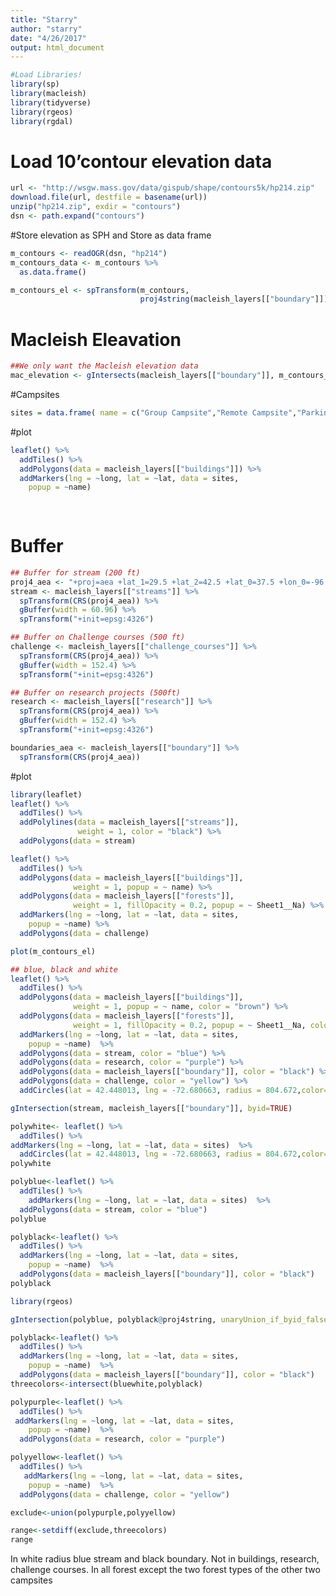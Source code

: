```yaml
---
title: "Starry"
author: "starry"
date: "4/26/2017"
output: html_document
---
```

```r
#Load Libraries!
library(sp)
library(macleish)
library(tidyverse)
library(rgeos)
library(rgdal)

```
# Load 10'contour elevation data
```r
url <- "http://wsgw.mass.gov/data/gispub/shape/contours5k/hp214.zip"
download.file(url, destfile = basename(url))
unzip("hp214.zip", exdir = "contours")
dsn <- path.expand("contours")

```
#Store elevation as SPH and Store as data frame
```r
m_contours <- readOGR(dsn, "hp214")
m_contours_data <- m_contours %>%
  as.data.frame()
```
```r
m_contours_el <- spTransform(m_contours,   
                             proj4string(macleish_layers[["boundary"]]))

```

# Macleish Eleavation
```r
##We only want the Macleish elevation data
mac_elevation <- gIntersects(macleish_layers[["boundary"]], m_contours_el)

```

#Campsites
```r
sites = data.frame( name = c("Group Campsite","Remote Campsite","Parking"), lat = c(42.450976,42.458570,42.448013),long = c(-72.678154,-72.674732,-72.680663))
```

#plot
```r
leaflet() %>%
  addTiles() %>%
  addPolygons(data = macleish_layers[["buildings"]]) %>%
  addMarkers(lng = ~long, lat = ~lat, data = sites,
    popup = ~name)
  
  
```


# Buffer
```r
## Buffer for stream (200 ft)
proj4_aea <- "+proj=aea +lat_1=29.5 +lat_2=42.5 +lat_0=37.5 +lon_0=-96 +x_0=0 +y_0=0 +ellps=GRS80 +datum=NAD83 +units=m +no_defs"
stream <- macleish_layers[["streams"]] %>%
  spTransform(CRS(proj4_aea)) %>%
  gBuffer(width = 60.96) %>%
  spTransform("+init=epsg:4326")
```

```r
## Buffer on Challenge courses (500 ft)
challenge <- macleish_layers[["challenge_courses"]] %>%
  spTransform(CRS(proj4_aea)) %>%
  gBuffer(width = 152.4) %>%
  spTransform("+init=epsg:4326")
```

```r
## Buffer on research projects (500ft)
research <- macleish_layers[["research"]] %>%
  spTransform(CRS(proj4_aea)) %>%
  gBuffer(width = 152.4) %>%
  spTransform("+init=epsg:4326")
```

```r
boundaries_aea <- macleish_layers[["boundary"]] %>%
  spTransform(CRS(proj4_aea))
```
#plot
```r
library(leaflet)
leaflet() %>%
  addTiles() %>%
  addPolylines(data = macleish_layers[["streams"]], 
               weight = 1, color = "black") %>%
  addPolygons(data = stream) 


```


```r
leaflet() %>%
  addTiles() %>%
  addPolygons(data = macleish_layers[["buildings"]], 
              weight = 1, popup = ~ name) %>%
  addPolygons(data = macleish_layers[["forests"]], 
              weight = 1, fillOpacity = 0.2, popup = ~ Sheet1__Na) %>%
  addMarkers(lng = ~long, lat = ~lat, data = sites,
    popup = ~name) %>%
  addPolygons(data = challenge) 

```

```r
plot(m_contours_el)
```

```r
## blue, black and white
leaflet() %>%
  addTiles() %>%
  addPolygons(data = macleish_layers[["buildings"]], 
              weight = 1, popup = ~ name, color = "brown") %>%
  addPolygons(data = macleish_layers[["forests"]], 
              weight = 1, fillOpacity = 0.2, popup = ~ Sheet1__Na, color = "green") %>%
  addMarkers(lng = ~long, lat = ~lat, data = sites,
    popup = ~name)  %>%
  addPolygons(data = stream, color = "blue") %>%
  addPolygons(data = research, color = "purple") %>%
  addPolygons(data = macleish_layers[["boundary"]], color = "black") %>%
  addPolygons(data = challenge, color = "yellow") %>%
  addCircles(lat = 42.448013, lng = -72.680663, radius = 804.672,color="white")
```
```r
gIntersection(stream, macleish_layers[["boundary"]], byid=TRUE)
```

```r
polywhite<- leaflet() %>%
  addTiles() %>%
addMarkers(lng = ~long, lat = ~lat, data = sites)  %>%
  addCircles(lat = 42.448013, lng = -72.680663, radius = 804.672,color="white")
polywhite

polyblue<-leaflet() %>%
  addTiles() %>%
    addMarkers(lng = ~long, lat = ~lat, data = sites)  %>%
  addPolygons(data = stream, color = "blue")
polyblue

polyblack<-leaflet() %>%
  addTiles() %>%
  addMarkers(lng = ~long, lat = ~lat, data = sites,
    popup = ~name)  %>%
  addPolygons(data = macleish_layers[["boundary"]], color = "black") 
polyblack
```

```r
library(rgeos)
```

```r
gIntersection(polyblue, polyblack@proj4string, unaryUnion_if_byid_false=FALSE)
```


```R
polyblack<-leaflet() %>%
  addTiles() %>%
  addMarkers(lng = ~long, lat = ~lat, data = sites,
    popup = ~name)  %>%
  addPolygons(data = macleish_layers[["boundary"]], color = "black") 
threecolors<-intersect(bluewhite,polyblack)
```


```r
polypurple<-leaflet() %>%
  addTiles() %>%
 addMarkers(lng = ~long, lat = ~lat, data = sites,
    popup = ~name)  %>%
  addPolygons(data = research, color = "purple")

polyyellow<-leaflet() %>%
  addTiles() %>%
   addMarkers(lng = ~long, lat = ~lat, data = sites,
    popup = ~name)  %>%
  addPolygons(data = challenge, color = "yellow") 

exclude<-union(polypurple,polyyellow)
```

```r
range<-setdiff(exclude,threecolors)
range
```

In white radius blue stream and black boundary. Not in buildings, research, challenge courses. In all forest except the two forest types of the other two campsites




